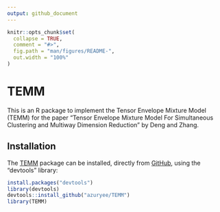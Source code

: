 ```yaml
---
output: github_document
---
```


<!-- README.md is generated from README.Rmd. Please edit that file -->

```r
knitr::opts_chunk$set(
  collapse = TRUE,
  comment = "#>",
  fig.path = "man/figures/README-",
  out.width = "100%"
)
```


# TEMM

<!-- badges: start -->
<!-- badges: end -->

This is an R package to implement the Tensor Envelope Mixture Model (TEMM) for the paper "Tensor Envelope Mixture Model For Simultaneous Clustering and Multiway Dimension Reduction" by Deng and Zhang.

## Installation

The [TEMM] package can be installed, directly from [GitHub](https://github.com/), using the "devtools" library:

``` r
install.packages("devtools")
library(devtools)
devtools::install_github("azuryee/TEMM")
library(TEMM)
```

